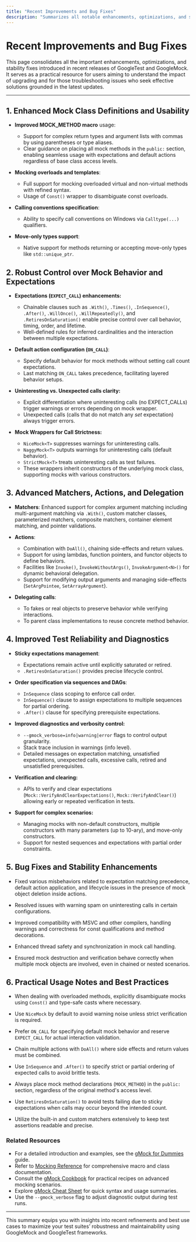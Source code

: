 ```yaml
---
title: "Recent Improvements and Bug Fixes"
description: "Summarizes all notable enhancements, optimizations, and stability fixes from recent releases. Users seeking practical benefits from upgrades or trying to resolve issues can review this page for actionable updates."
---
```


# Recent Improvements and Bug Fixes

This page consolidates all the important enhancements, optimizations, and stability fixes introduced in recent releases of GoogleTest and GoogleMock. It serves as a practical resource for users aiming to understand the impact of upgrading and for those troubleshooting issues who seek effective solutions grounded in the latest updates.

---

## 1. Enhanced Mock Class Definitions and Usability

- **Improved MOCK_METHOD macro** usage:
  - Support for complex return types and argument lists with commas by using parentheses or type aliases.
  - Clear guidance on placing all mock methods in the `public:` section, enabling seamless usage with expectations and default actions regardless of base class access levels.

- **Mocking overloads and templates**:
  - Full support for mocking overloaded virtual and non-virtual methods with refined syntax.
  - Usage of `Const()` wrapper to disambiguate const overloads.

- **Calling conventions specification**:
  - Ability to specify call conventions on Windows via `Calltype(...)` qualifiers.

- **Move-only types support**:
  - Native support for methods returning or accepting move-only types like `std::unique_ptr`.

## 2. Robust Control over Mock Behavior and Expectations

- **Expectations (`EXPECT_CALL`) enhancements:**
  - Chainable clauses such as `.With()`, `.Times()`, `.InSequence()`, `.After()`, `.WillOnce()`, `.WillRepeatedly()`, and `.RetiresOnSaturation()` enable precise control over call behavior, timing, order, and lifetime.
  - Well-defined rules for inferred cardinalities and the interaction between multiple expectations.

- **Default action configuration (`ON_CALL`)**:
  - Specify default behavior for mock methods without setting call count expectations.
  - Last matching `ON_CALL` takes precedence, facilitating layered behavior setups.

- **Uninteresting vs. Unexpected calls clarity:**
  - Explicit differentiation where uninteresting calls (no EXPECT_CALLs) trigger warnings or errors depending on mock wrapper.
  - Unexpected calls (calls that do not match any *set* expectation) always trigger errors.

- **Mock Wrappers for Call Strictness:**
  - `NiceMock<T>` suppresses warnings for uninteresting calls.
  - `NaggyMock<T>` outputs warnings for uninteresting calls (default behavior).
  - `StrictMock<T>` treats uninteresting calls as test failures.
  - These wrappers inherit constructors of the underlying mock class, supporting mocks with various constructors.

## 3. Advanced Matchers, Actions, and Delegation

- **Matchers**: Enhanced support for complex argument matching including multi-argument matching via `.With()`, custom matcher classes, parameterized matchers, composite matchers, container element matching, and pointer validations.

- **Actions**:
  - Combination with `DoAll()`, chaining side-effects and return values.
  - Support for using lambdas, function pointers, and functor objects to define behaviors.
  - Facilities like `Invoke()`, `InvokeWithoutArgs()`, `InvokeArgument<N>()` for dynamic behavioral delegation.
  - Support for modifying output arguments and managing side-effects (`SetArgPointee`, `SetArrayArgument`).

- **Delegating calls**:
  - To fakes or real objects to preserve behavior while verifying interactions.
  - To parent class implementations to reuse concrete method behavior.

## 4. Improved Test Reliability and Diagnostics

- **Sticky expectations management**:
  - Expectations remain active until explicitly saturated or retired.
  - `.RetiresOnSaturation()` provides precise lifecycle control.

- **Order specification via sequences and DAGs**:
  - `InSequence` class scoping to enforce call order.
  - `InSequence()` clause to assign expectations to multiple sequences for partial ordering.
  - `.After()` clause for specifying prerequisite expectations.

- **Improved diagnostics and verbosity control:**
  - `--gmock_verbose=info|warning|error` flags to control output granularity.
  - Stack trace inclusion in warnings (info level).
  - Detailed messages on expectation matching, unsatisfied expectations, unexpected calls, excessive calls, retired and unsatisfied prerequisites.

- **Verification and clearing:**
  - APIs to verify and clear expectations (`Mock::VerifyAndClearExpectations()`, `Mock::VerifyAndClear()`) allowing early or repeated verification in tests.

- **Support for complex scenarios:**
  - Managing mocks with non-default constructors, multiple constructors with many parameters (up to 10-ary), and move-only constructors.
  - Support for nested sequences and expectations with partial order constraints.

## 5. Bug Fixes and Stability Enhancements

- Fixed various misbehaviors related to expectation matching precedence, default action application, and lifecycle issues in the presence of mock object deletion inside actions.

- Resolved issues with warning spam on uninteresting calls in certain configurations.

- Improved compatibility with MSVC and other compilers, handling warnings and correctness for const qualifications and method decorations.

- Enhanced thread safety and synchronization in mock call handling.

- Ensured mock destruction and verification behave correctly when multiple mock objects are involved, even in chained or nested scenarios.

## 6. Practical Usage Notes and Best Practices

- When dealing with overloaded methods, explicitly disambiguate mocks using `Const()` and type-safe casts where necessary.

- Use `NiceMock` by default to avoid warning noise unless strict verification is required.

- Prefer `ON_CALL` for specifying default mock behavior and reserve `EXPECT_CALL` for actual interaction validation.

- Chain multiple actions with `DoAll()` where side effects and return values must be combined.

- Use `InSequence` and `.After()` to specify strict or partial ordering of expected calls to avoid brittle tests.

- Always place mock method declarations (`MOCK_METHOD`) in the `public:` section, regardless of the original method's access level.

- Use `RetiresOnSaturation()` to avoid tests failing due to sticky expectations when calls may occur beyond the intended count.

- Utilize the built-in and custom matchers extensively to keep test assertions readable and precise.

### Related Resources

- For a detailed introduction and examples, see the [gMock for Dummies](https://google.github.io/googletest/gmock_for_dummies.html) guide.
- Refer to [Mocking Reference](../reference/mocking.md) for comprehensive macro and class documentation.
- Consult the [gMock Cookbook](docs/gmock_cook_book.md) for practical recipes on advanced mocking scenarios.
- Explore [gMock Cheat Sheet](docs/gmock_cheat_sheet.md) for quick syntax and usage summaries.
- Use the `--gmock_verbose` flag to adjust diagnostic output during test runs.

---

This summary equips you with insights into recent refinements and best use cases to maximize your test suites’ robustness and maintainability using GoogleMock and GoogleTest frameworks.